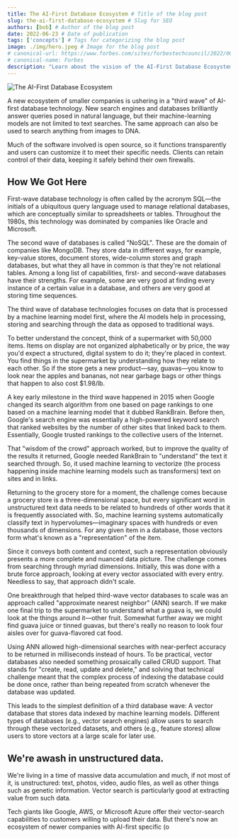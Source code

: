 ```yaml
---
title: The AI-First Database Ecosystem # Title of the blog post
slug: the-ai-first-database-ecosystem # Slug for SEO
authors: [bob] # Author of the blog post
date: 2022-06-23 # Date of publication
tags: ['concepts'] # Tags for categorizing the blog post
image: ./img/hero.jpeg # Image for the blog post
# canonical-url: https://www.forbes.com/sites/forbestechcouncil/2022/06/23/the-ai-first-database-ecosystem/
# canonical-name: Forbes
description: "Learn about the vision of the AI-First Database Ecosystem, which drives the R&D of the databases of the future." # Description for SEO
---
```


![The AI-First Database Ecosystem](./img/hero.jpeg)

<!-- truncate -->

<p>A new ecosystem of smaller companies is ushering in a "third wave" of AI-first database technology. New search engines and databases brilliantly answer queries posed in natural language, but their machine-learning models are not limited to text searches. The same approach can also be used to search anything from images to DNA.</p>

<p>Much of the software involved is open source, so it functions transparently and users can customize it to meet their specific needs. Clients can retain control of their data, keeping it safely behind their own firewalls.</p>

## How We Got Here

<p>First-wave database technology is often called by the acronym SQL—the initials of a ubiquitous query language used to manage relational databases, which are conceptually similar to spreadsheets or tables. Throughout the 1980s, this technology was dominated by companies like Oracle and Microsoft.</p>

<p>The second wave of databases is called "NoSQL". These are the domain of companies like MongoDB. They store data in different ways, for example, key-value stores, document stores, wide-column stores and graph databases, but what they all have in common is that they're not relational tables. Among a long list of capabilities, first- and second-wave databases have their strengths. For example, some are very good at finding every instance of a certain value in a database, and others are very good at storing time sequences.</p>

<p>The third wave of database technologies focuses on data that is processed by a machine learning model first, where the AI models help in processing, storing and searching through the data as opposed to traditional ways.</p>

<p>To better understand the concept, think of a supermarket with 50,000 items. Items on display are not organized alphabetically or by price, the way you'd expect a structured, digital system to do it; they're placed in context. You find things in the supermarket by understanding how they relate to each other. So if the store gets a new product—say, guavas—you know to look near the apples and bananas, not near garbage bags or other things that happen to also cost $1.98/lb.</p>

<p>A key early milestone in the third wave happened in 2015 when Google changed its search algorithm from one based on page rankings to one based on a machine learning model that it dubbed RankBrain. Before then, Google's search engine was essentially a high-powered keyword search that ranked websites by the number of other sites that linked back to them. Essentially, Google trusted rankings to the collective users of the Internet.</p>

<p>That "wisdom of the crowd" approach worked, but to improve the quality of the results it returned, Google needed RankBrain to "understand" the text it searched through. So, it used machine learning to vectorize (the process happening inside machine learning models such as transformers) text on sites and in links.</p>

<p>Returning to the grocery store for a moment, the challenge comes because a grocery store is a three-dimensional space, but every significant word in unstructured text data needs to be related to hundreds of other words that it is frequently associated with. So, machine learning systems automatically classify text in hypervolumes—imaginary spaces with hundreds or even thousands of dimensions. For any given item in a database, those vectors form what's known as a "representation" of the item.</p>

<p>Since it conveys both content and context, such a representation obviously presents a more complete and nuanced data picture. The challenge comes from searching through myriad dimensions. Initially, this was done with a brute force approach, looking at every vector associated with every entry. Needless to say, that approach didn't scale.</p>

<p>One breakthrough that helped third-wave vector databases to scale was an approach called "approximate nearest neighbor" (ANN) search. If we make one final trip to the supermarket to understand what a guava is, we could look at the things around it—other fruit. Somewhat further away we might find guava juice or tinned guavas, but there's really no reason to look four aisles over for guava-flavored cat food.</p>

<p>Using ANN allowed high-dimensional searches with near-perfect accuracy to be returned in milliseconds instead of hours. To be practical, vector databases also needed something prosaically called CRUD support. That stands for "create, read, update and delete," and solving that technical challenge meant that the complex process of indexing the database could be done once, rather than being repeated from scratch whenever the database was updated.</p>

<p>This leads to the simplest definition of a third database wave: A vector database that stores data indexed by machine learning models. Different types of databases (e.g., vector search engines) allow users to search through these vectorized datasets, and others (e.g., feature stores) allow users to store vectors at a large scale for later use.</p>

## We're awash in unstructured data.
<p>We're living in a time of massive data accumulation and much, if not most of it, is unstructured: text, photos, video, audio files, as well as other things such as genetic information. Vector search is particularly good at extracting value from such data.</p>

<p>Tech giants like Google, AWS, or Microsoft Azure offer their vector-search capabilities to customers willing to upload their data. But there's now an ecosystem of newer companies with AI-first specific (o
